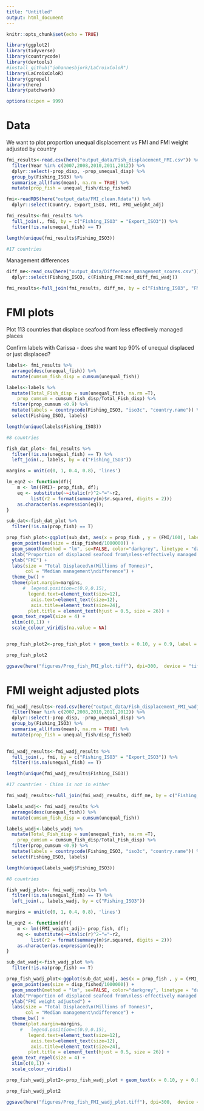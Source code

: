 ```yaml
---
title: "Untitled"
output: html_document
---
```


```r
knitr::opts_chunk$set(echo = TRUE)
```

```r
library(ggplot2)
library(tidyverse)
library(countrycode)
library(devtools)
#install_github("johannesbjork/LaCroixColoR")
library(LaCroixColoR)
library(ggrepel)
library(here)
library(patchwork)

options(scipen = 999)
```

# Data

We want to plot proportion unequal displacement vs FMI and FMI weight adjusted by country
```r
fmi_results<-read.csv(here("output_data/Fish_displacement_FMI.csv")) %>% 
  filter(Year %in% c(2007,2008,2010,2011,2012)) %>% 
  dplyr::select(-prop_disp, -prop_unequal_disp) %>% 
  group_by(Fishing_ISO3) %>% 
  summarise_all(funs(mean), na.rm = TRUE) %>% 
  mutate(prop_fish = unequal_fish/disp_fished) 

fmi<-readRDS(here("output_data/FMI_clean.Rdata")) %>% 
  dplyr::select(Country, Export_ISO3, FMI, FMI_weight_adj)

fmi_results<-fmi_results %>% 
  full_join(., fmi, by = c("Fishing_ISO3" = "Export_ISO3")) %>% 
  filter(!is.na(unequal_fish) == T)

length(unique(fmi_results$Fishing_ISO3))

#17 countries
```
Management differences
```r
diff_me<-read_csv(here("output_data/Difference_management_scores.csv")) %>% 
  dplyr::select(Fishing_ISO3, c(Fishing_FMI:med_diff_fmi_wadj))
```

```r
fmi_results<-full_join(fmi_results, diff_me, by = c("Fishing_ISO3", "FMI" = "Fishing_FMI"))
```

# FMI plots 

Plot 113 countries that displace seafood from less effectively managed places

Confirm labels with Carissa - does she want top 90% of unequal displaced or just displaced?

```r
labels<- fmi_results %>% 
  arrange(desc(unequal_fish)) %>% 
  mutate(cumsum_fish_disp = cumsum(unequal_fish))

labels<-labels %>% 
  mutate(Total_Fish_disp = sum(unequal_fish, na.rm =T),
    prop_cumsum = cumsum_fish_disp/Total_Fish_disp) %>% 
  filter(prop_cumsum <0.9) %>% 
  mutate(labels = countrycode(Fishing_ISO3, "iso3c", "country.name")) %>%
  select(Fishing_ISO3, labels)

length(unique(labels$Fishing_ISO3))

#8 countries

fish_dat_plot<- fmi_results %>% 
  filter(!is.na(unequal_fish) == T) %>% 
  left_join(., labels, by = c("Fishing_ISO3"))

margins = unit(c(0, 1, 0.4, 0.8), 'lines')

lm_eqn2 <- function(df){
    m <- lm((FMI)~ prop_fish, df);
    eq <- substitute(~~italic(r)^2~"="~r2, 
         list(r2 = format(summary(m)$r.squared, digits = 2)))
    as.character(as.expression(eq));
}

sub_dat<-fish_dat_plot %>% 
  filter(!is.na(prop_fish) == T)
```

```r

prop_fish_plot<-ggplot(sub_dat, aes(x = prop_fish , y = (FMI/100), label = Country))+#, col = med_diff_fmi)) +
  geom_point(aes(size = disp_fished/1000000)) +
  geom_smooth(method = "lm", se=FALSE, color="darkgrey", linetype = "dashed", formula = y~x) +
  xlab("Proportion of displaced seafood from\nless-effectively managed places") +
  ylab("FMI") +
  labs(size = "Total Displaced\n(Millions of Tonnes)", 
       col = "Median management\ndifference") +
  theme_bw() +
  theme(plot.margin=margins,
      #  legend.position=c(0.9,0.15),
        legend.text=element_text(size=12),
         axis.text=element_text(size=12),
         axis.title=element_text(size=24),
        plot.title = element_text(hjust = 0.5, size = 26)) +
  geom_text_repel(size = 4) +
  xlim(c(0,1)) +
  scale_colour_viridis(na.value = NA)



```

```r
prop_fish_plot2<-prop_fish_plot + geom_text(x = 0.10, y = 0.9, label = lm_eqn2(fish_dat_plot), parse = TRUE, size = 8.5) 

prop_fish_plot2
```

```r
ggsave(here("figures/Prop_fish_FMI_plot.tiff"), dpi=300,  device = "tiff", width = 22, height=18, units = "cm")
```

# FMI weight adjusted plots 

```r
fmi_wadj_results<-read.csv(here("output_data/Fish_displacement_FMI_wadj.csv")) %>% 
  filter(Year %in% c(2007,2008,2010,2011,2012)) %>% 
  dplyr::select(-prop_disp, -prop_unequal_disp) %>% 
  group_by(Fishing_ISO3) %>% 
  summarise_all(funs(mean), na.rm = TRUE) %>% 
  mutate(prop_fish = unequal_fish/disp_fished) 
 

fmi_wadj_results<-fmi_wadj_results %>% 
  full_join(., fmi, by = c("Fishing_ISO3" = "Export_ISO3")) %>% 
  filter(!is.na(unequal_fish) == T)

length(unique(fmi_wadj_results$Fishing_ISO3))

#17 countries - China is not in either
```

```r
fmi_wadj_results<-full_join(fmi_wadj_results, diff_me, by = c("Fishing_ISO3"))#, "FMI_weight_adj" = "Fishing_FMI_wadj"))
```


```r
labels_wadj<- fmi_wadj_results %>% 
  arrange(desc(unequal_fish)) %>% 
  mutate(cumsum_fish_disp = cumsum(unequal_fish))

labels_wadj<-labels_wadj %>% 
  mutate(Total_Fish_disp = sum(unequal_fish, na.rm =T),
    prop_cumsum = cumsum_fish_disp/Total_Fish_disp) %>% 
  filter(prop_cumsum <0.9) %>% 
  mutate(labels = countrycode(Fishing_ISO3, "iso3c", "country.name")) %>%
  select(Fishing_ISO3, labels)

length(unique(labels_wadj$Fishing_ISO3))

#8 countries

fish_wadj_plot<- fmi_wadj_results %>% 
  filter(!is.na(unequal_fish) == T) %>% 
  left_join(., labels_wadj, by = c("Fishing_ISO3"))

margins = unit(c(0, 1, 0.4, 0.8), 'lines')

lm_eqn2 <- function(df){
    m <- lm((FMI_weight_adj)~ prop_fish, df);
    eq <- substitute(~~italic(r)^2~"="~r2, 
         list(r2 = format(summary(m)$r.squared, digits = 2)))
    as.character(as.expression(eq));
}

sub_dat_wadj<-fish_wadj_plot %>% 
  filter(!is.na(prop_fish) == T)

```

```r
prop_fish_wadj_plot<-ggplot(sub_dat_wadj, aes(x = prop_fish , y = (FMI_weight_adj/100), label = Country))+#col = med_diff_fmi_wadj)) +
  geom_point(aes(size = disp_fished/1000000)) +
  geom_smooth(method = "lm", se=FALSE, color="darkgrey", linetype = "dashed", formula = y~x) +
  xlab("Proportion of displaced seafood from\nless-effectively managed places") +
  ylab("FMI weight adjusted") +
  labs(size = "Total Displaced\n(Millions of Tonnes)",
       col = "Median management\ndifference") +
  theme_bw() +
  theme(plot.margin=margins,
     #   legend.position=c(0.9,0.15),
        legend.text=element_text(size=12),
         axis.text=element_text(size=12),
         axis.title=element_text(size=24),
        plot.title = element_text(hjust = 0.5, size = 26)) +
  geom_text_repel(size = 4) +
  xlim(c(0,1)) +
  scale_colour_viridis()

```


```r
prop_fish_wadj_plot2<-prop_fish_wadj_plot + geom_text(x = 0.10, y = 0.9, label = lm_eqn2(fish_wadj_plot), parse = TRUE, size = 8.5) 

prop_fish_wadj_plot2
```

```r
ggsave(here("figures/Prop_fish_FMI_wadj_plot.tiff"), dpi=300,  device = "tiff", width = 22, height=18, units = "cm")
```
